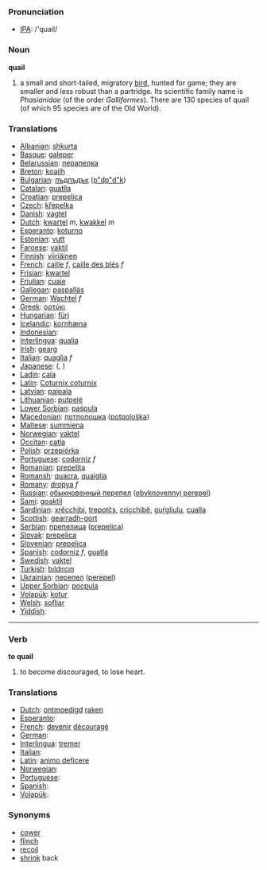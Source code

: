 === Pronunciation ===
*[[w:IPA|IPA]]: /'quail/

=== Noun ===

'''quail'''

# a small and short-tailed, migratory [[bird]], hunted for game; they are smaller and less robust than a partridge. Its scientific family name is ''Phasianidae'' (of the order ''Galliformes''). There are 130 species of quail (of which 95 species are of the Old World).

=== Translations ===
*[[Albanian]]: [[shkurta]]
*[[Basque]]: [[galeper]]
*[[Belarussian]]: [[перапелка]]
*[[Breton]]: [[koailh]]
*[[Bulgarian]]: [[пъдпъдък]] ([[p"dp"d"k]])
*[[Catalan]]: [[guatlla]]
*[[Croatian]]: [[prepelica]]
*[[Czech]]: [[křepelka]]
*[[Danish]]: [[vagtel]]
*[[Dutch]]: [[kwartel]] ''m'', [[kwakkel]] ''m''
*[[Esperanto]]: [[koturno]]
*[[Estonian]]: [[vutt]]
*[[Faroese]]: [[vaktil]]
*[[Finnish]]: [[viiriäinen]]
*[[French]]: [[caille]] ''f'', [[caille des blés]] ''f''
*[[Frisian]]: [[kwartel]]
*[[Friulian]]: [[cuaie]]
*[[Gallegan]]: [[paspallás]]
*[[German]]: [[Wachtel]] ''f''
*[[Greek]]: [[ορτύκι]] '' ''
*[[Hungarian]]: [[fürj]]
*[[Icelandic]]: [[kornhæna]]
*[[Indonesian]]: [[]]
*[[Interlingua]]: [[qualia]]
*[[Irish]]: [[gearg]]
*[[Italian]]: [[quaglia]] ''f''
*[[Japanese]]: [[]] ([[]], )
*[[Ladin]]: [[caia]]
*[[Latin]]: [[Coturnix coturnix]] '' ''
*[[Latvian]]: [[paipala]]
*[[Lithuanian]]: [[putpelė]]
*[[Lower Sorbian]]: [[paśpula]]
*[[Macedonian]]: [[потполошка]] ([[potpološka]])
*[[Maltese]]: [[summiena]]
*[[Norwegian]]: [[vaktel]]
*[[Occitan]]: [[catla]]
*[[Polish]]: [[przepiórka]] '' ''
*[[Portuguese]]: [[codorniz]] ''f''
*[[Romanian]]: [[prepeliţa]]
*[[Romansh]]: [[quacra]], [[quaiglia]]
*[[Romany]]: [[dropya]] ''f''
*[[Russian]]: [[обыкновенный перепел]] ([[obyknovennyj perepel]]) '' ''
*[[Sami]]: [[goaktil]]
*[[Sardinian]]: [[xrěcchibi]], [[trepotčs]], [[cricchibě]], [[guŕgliulu]], [[cualla]]
*[[Scottish]]: [[gearradh-gort]]
*[[Serbian]]: [[препелица]] ([[prepelica]])
*[[Slovak]]: [[prepelica]]
*[[Slovenian]]: [[prepelica]]
*[[Spanish]]: [[codorniz]] ''f'', [[guatla]] '' ''
*[[Swedish]]: [[vaktel]]
*[[Turkish]]: [[bıldırcın]]
*[[Ukrainian]]: [[перепел]] ([[perepel]])
*[[Upper Sorbian]]: [[pocpula]]
*[[Volapük]]: [[kotur]]
*[[Welsh]]: [[sofliar]]
*[[Yiddish]]: [[]]

----

=== Verb  ===

'''to quail'''

# to become discouraged, to lose heart.

=== Translations ===
*[[Dutch]]: [[ontmoedigd]] [[raken]]
*[[Esperanto]]: [[]]
*[[French]]: [[devenir]] [[découragé]]
*[[German]]: [[]]
*[[Interlingua]]: [[tremer]]
*[[Italian]]: [[]]
*[[Latin]]: [[animo deficere]]
*[[Norwegian]]: [[]]
*[[Portuguese]]: [[]]
*[[Spanish]]: [[]]
*[[Volapük]]: [[]]

=== Synonyms ===
*[[cower]]
*[[flinch]]
*[[recoil]]
*[[shrink]] back